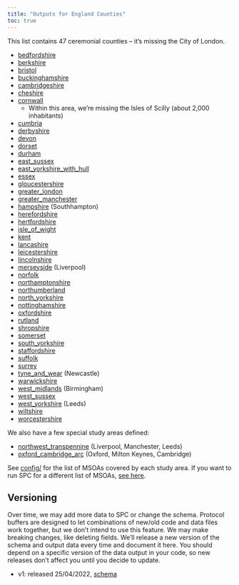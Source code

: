 ```yaml
---
title: "Outputs for England Counties"
toc: true
---
```


This list contains 47 ceremonial counties -- it's missing the City of London.

- [bedfordshire](https://ramp0storage.blob.core.windows.net/spc-output/v1/bedfordshire.pb.gz)
- [berkshire](https://ramp0storage.blob.core.windows.net/spc-output/v1/berkshire.pb.gz)
- [bristol](https://ramp0storage.blob.core.windows.net/spc-output/v1/bristol.pb.gz)
- [buckinghamshire](https://ramp0storage.blob.core.windows.net/spc-output/v1/buckinghamshire.pb.gz)
- [cambridgeshire](https://ramp0storage.blob.core.windows.net/spc-output/v1/cambridgeshire.pb.gz)
- [cheshire](https://ramp0storage.blob.core.windows.net/spc-output/v1/cheshire.pb.gz)
- [cornwall](https://ramp0storage.blob.core.windows.net/spc-output/v1/cornwall.pb.gz)
  - Within this area, we're missing the Isles of Scilly (about 2,000 inhabitants)
- [cumbria](https://ramp0storage.blob.core.windows.net/spc-output/v1/cumbria.pb.gz)
- [derbyshire](https://ramp0storage.blob.core.windows.net/spc-output/v1/derbyshire.pb.gz)
- [devon](https://ramp0storage.blob.core.windows.net/spc-output/v1/devon.pb.gz)
- [dorset](https://ramp0storage.blob.core.windows.net/spc-output/v1/dorset.pb.gz)
- [durham](https://ramp0storage.blob.core.windows.net/spc-output/v1/durham.pb.gz)
- [east_sussex](https://ramp0storage.blob.core.windows.net/spc-output/v1/east_sussex.pb.gz)
- [east_yorkshire_with_hull](https://ramp0storage.blob.core.windows.net/spc-output/v1/east_yorkshire_with_hull.pb.gz)
- [essex](https://ramp0storage.blob.core.windows.net/spc-output/v1/essex.pb.gz)
- [gloucestershire](https://ramp0storage.blob.core.windows.net/spc-output/v1/gloucestershire.pb.gz)
- [greater_london](https://ramp0storage.blob.core.windows.net/spc-output/v1/greater_london.pb.gz)
- [greater_manchester](https://ramp0storage.blob.core.windows.net/spc-output/v1/greater_manchester.pb.gz)
- [hampshire](https://ramp0storage.blob.core.windows.net/spc-output/v1/hampshire.pb.gz) (Southhampton)
- [herefordshire](https://ramp0storage.blob.core.windows.net/spc-output/v1/herefordshire.pb.gz)
- [hertfordshire](https://ramp0storage.blob.core.windows.net/spc-output/v1/hertfordshire.pb.gz)
- [isle_of_wight](https://ramp0storage.blob.core.windows.net/spc-output/v1/isle_of_wight.pb.gz)
- [kent](https://ramp0storage.blob.core.windows.net/spc-output/v1/kent.pb.gz)
- [lancashire](https://ramp0storage.blob.core.windows.net/spc-output/v1/lancashire.pb.gz)
- [leicestershire](https://ramp0storage.blob.core.windows.net/spc-output/v1/leicestershire.pb.gz)
- [lincolnshire](https://ramp0storage.blob.core.windows.net/spc-output/v1/lincolnshire.pb.gz)
- [merseyside](https://ramp0storage.blob.core.windows.net/spc-output/v1/merseyside.pb.gz) (Liverpool)
- [norfolk](https://ramp0storage.blob.core.windows.net/spc-output/v1/norfolk.pb.gz)
- [northamptonshire](https://ramp0storage.blob.core.windows.net/spc-output/v1/northamptonshire.pb.gz)
- [northumberland](https://ramp0storage.blob.core.windows.net/spc-output/v1/northumberland.pb.gz)
- [north_yorkshire](https://ramp0storage.blob.core.windows.net/spc-output/v1/north_yorkshire.pb.gz)
- [nottinghamshire](https://ramp0storage.blob.core.windows.net/spc-output/v1/nottinghamshire.pb.gz)
- [oxfordshire](https://ramp0storage.blob.core.windows.net/spc-output/v1/oxfordshire.pb.gz)
- [rutland](https://ramp0storage.blob.core.windows.net/spc-output/v1/rutland.pb.gz)
- [shropshire](https://ramp0storage.blob.core.windows.net/spc-output/v1/shropshire.pb.gz)
- [somerset](https://ramp0storage.blob.core.windows.net/spc-output/v1/somerset.pb.gz)
- [south_yorkshire](https://ramp0storage.blob.core.windows.net/spc-output/v1/south_yorkshire.pb.gz)
- [staffordshire](https://ramp0storage.blob.core.windows.net/spc-output/v1/staffordshire.pb.gz)
- [suffolk](https://ramp0storage.blob.core.windows.net/spc-output/v1/suffolk.pb.gz)
- [surrey](https://ramp0storage.blob.core.windows.net/spc-output/v1/surrey.pb.gz)
- [tyne_and_wear](https://ramp0storage.blob.core.windows.net/spc-output/v1/tyne_and_wear.pb.gz) (Newcastle)
- [warwickshire](https://ramp0storage.blob.core.windows.net/spc-output/v1/warwickshire.pb.gz)
- [west_midlands](https://ramp0storage.blob.core.windows.net/spc-output/v1/west_midlands.pb.gz) (Birmingham)
- [west_sussex](https://ramp0storage.blob.core.windows.net/spc-output/v1/west_sussex.pb.gz)
- [west_yorkshire](https://ramp0storage.blob.core.windows.net/spc-output/v1/west_yorkshire.pb.gz) (Leeds)
- [wiltshire](https://ramp0storage.blob.core.windows.net/spc-output/v1/wiltshire.pb.gz)
- [worcestershire](https://ramp0storage.blob.core.windows.net/spc-output/v1/worcestershire.pb.gz)

We also have a few special study areas defined:

- [northwest_transpennine](https://ramp0storage.blob.core.windows.net/spc-output/v1/northwest_transpennine.pb.gz) (Liverpool, Manchester, Leeds)
- [oxford_cambridge_arc](https://ramp0storage.blob.core.windows.net/spc-output/v1/oxford_cambridge_arc.pb.gz) (Oxford, Milton Keynes, Cambridge)

See [config/](https://github.com/alan-turing-institute/uatk-spc/tree/main/config) for the
list of MSOAs covered by each study area. If you want to run SPC for a
different list of MSOAs, [see here](using_spc.qmd).

## Versioning

Over time, we may add more data to SPC or change the schema. Protocol buffers
are designed to let combinations of new/old code and data files work together,
but we don't intend to use this feature. We may make breaking changes, like
deleting fields. We'll release a new version of the schema and output data
every time and document it here. You should depend on a specific version of the
data output in your code, so new releases don't affect you until you decide to
update.

- v1: released 25/04/2022, [schema](https://github.com/alan-turing-institute/uatk-spc/blob/a9e8b361e942ba67a93f9b5b6a7d66b7ff8b0239/synthpop.proto)
